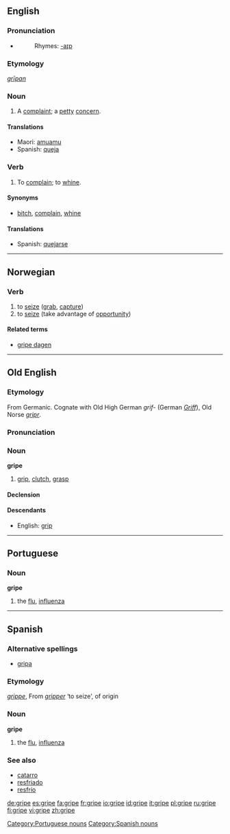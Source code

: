 ==English==

===Pronunciation===
*{{audio|en-us-gripe.ogg|Audio (US)}}
*:Rhymes: [[Rhymes:English:-aɪp|-aɪp]]

===Etymology===
{{OE.}} ''[[gripan|grīpan]]''

===Noun===
{{en-noun}}

# A [[complaint]]; a [[petty]] [[concern]].

====Translations====
*Maori: [[amuamu]]
*Spanish: [[queja]] {{f}}

===Verb===
{{en-verb|grip|ing}}

# To [[complain]]; to [[whine]].

====Synonyms====
*{{italbrac|complain}} [[bitch]], [[complain]], [[whine]]

====Translations====
*Spanish: [[quejarse]]

----

==Norwegian==

===Verb===
{{no-verb-irreg|'''gripe'''|'''[[griper]]'''|'''[[grep]]'''|'''[[grepet]]'''}}

# to [[seize]] ([[grab]], [[capture]])
# to [[seize]] (take advantage of [[opportunity]])

====Related terms====
*[[gripe dagen]]

----

==Old English==

===Etymology===
From Germanic.  Cognate with Old High German ''grif-'' (German ''[[Griff]]''), Old Norse ''[[gripr]]''.

===Pronunciation===
{{IPA|/ˈgripe/}}

===Noun===
'''gripe''' {{m}}

# [[grip]], [[clutch]], [[grasp]]

====Declension====
{{oe-noun|gripe|gripas|gripe|gripas|gripes|gripa|gripe|gripum}}

====Descendants====
*English: [[grip]]

----

==Portuguese==

===Noun===
'''gripe''' {{f}}

# the [[flu]], [[influenza]]

[[Category:Portuguese nouns]]

----

==Spanish==

===Alternative spellings===
*[[gripa]] {{italbrac|Colombia|Mexico}}

===Etymology===
{{F.|es}} ''[[grippe]]'', From ''[[gripper]]'' ‘to seize’, of {{Ger.|es}} origin

===Noun===
'''gripe''' {{f}}

# the [[flu]], [[influenza]]

===See also===
*[[catarro]] {{m}}
*[[resfriado]] {{m}}
*[[resfrío]] {{m}}

[[Category:Spanish nouns]]

[[de:gripe]]
[[es:gripe]]
[[fa:gripe]]
[[fr:gripe]]
[[io:gripe]]
[[id:gripe]]
[[it:gripe]]
[[pl:gripe]]
[[ru:gripe]]
[[fi:gripe]]
[[vi:gripe]]
[[zh:gripe]]